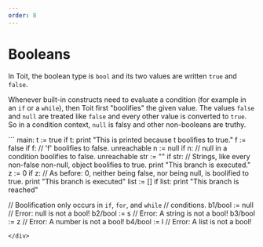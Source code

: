 ```yaml
---
order: 8
---
```


# Booleans

In Toit, the boolean type is `bool` and its two values are written `true` and `false`.

Whenever built-in constructs need to evaluate a condition (for example in an `if` or a `while`), then Toit first "boolifies" the given value. The values `false` and `null` are treated like `false` and every other value is converted to `true`.
So in a condition context, `null` is falsy and other non-booleans are truthy.

<div class="toit">
```
main:
  t := true
  if t:
    print "This is printed because t boolifies to true."
  f := false
  if f:
    // 'f' boolifies to false.
    unreachable
  n := null
  if n:
    // null in a condition boolifies to false.
    unreachable
  str := ""
  if str:
    // Strings, like every non-false non-null, object boolifies to true.
    print "This branch is executed."
  z := 0
  if z:
    // As before: 0, neither being false, nor being null, is boolified to true.
    print "This branch is executed"
  list := []
  if list:
    print "This branch is reached"

// Boolification only occurs in `if`, `for`, and `while`
// conditions.
b1/bool := null // Error: null is not a bool!
b2/bool := s // Error: A string is not a bool!
b3/bool := z // Error: A number is not a bool!
b4/bool := l // Error: A list is not a bool!

```
</div>
```
